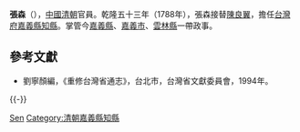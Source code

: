 '''張森'''（{{bd|？||？|}}），[[中國|中國]][[清朝|清朝]]官員。乾隆五十三年（1788年），張森接替[[陳良翼|陳良翼]]，擔任[[台灣府|台灣府]][[嘉義縣_(清朝)|嘉義縣]][[知縣|知縣]]。掌管今[[嘉義縣|嘉義縣]]、[[嘉義市|嘉義市]]、[[雲林縣|雲林縣]]一帶政事。

== 參考文獻 ==
* 劉寧顏編，《重修台灣省通志》，台北市，台灣省文獻委員會，1994年。

{{-}}
{{start box}}
{{s-off}}
{{succession box|[[陳良翼|陳良翼]]|[[唐時勳|唐時勳]]|[[臺灣府|臺灣府]][[嘉義縣|嘉義縣]][[知縣|知縣]]|<small>乾隆五十三年（1788年）上任</small>}}
{{end box}}

{{Authority control}}
{{DEFAULTSORT:Zhang张}}
[[Category:張姓|Sen]]
[[Category:清朝嘉義縣知縣|Category:清朝嘉義縣知縣]]
